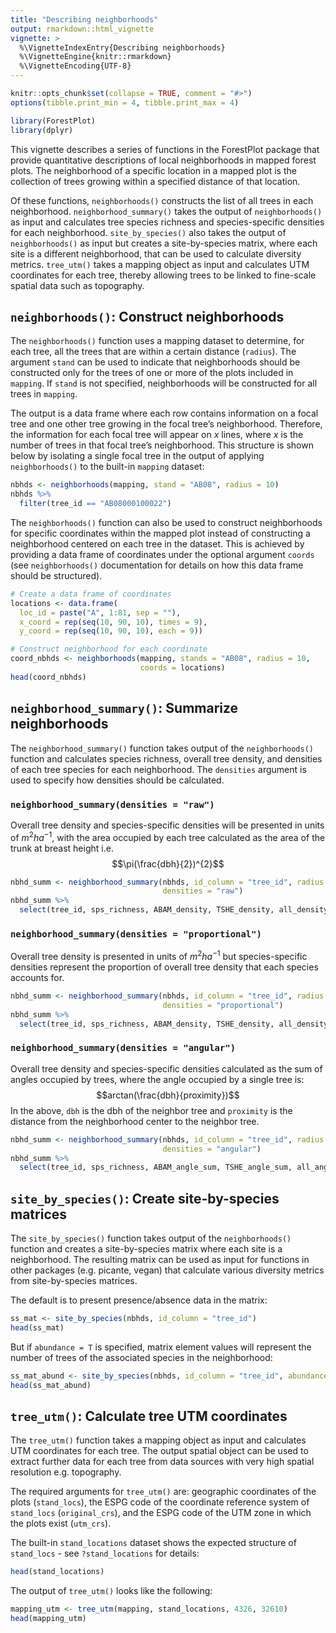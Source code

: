 ```yaml
---
title: "Describing neighborhoods"
output: rmarkdown::html_vignette
vignette: >
  %\VignetteIndexEntry{Describing neighborhoods}
  %\VignetteEngine{knitr::rmarkdown}
  %\VignetteEncoding{UTF-8}
---
```


```r
knitr::opts_chunk$set(collapse = TRUE, comment = "#>")
options(tibble.print_min = 4, tibble.print_max = 4)
```

```r
library(ForestPlot)
library(dplyr)
```

This vignette describes a series of functions in the ForestPlot package that 
provide quantitative descriptions of local neighborhoods in mapped forest plots.
The neighborhood of a specific location in a mapped plot is the collection of
trees growing within a specified distance of that location. 

Of these functions, `neighborhoods()` constructs the list of all trees in each
neighborhood. `neighborhood_summary()` takes the output of `neighborhoods()` as
input and calculates tree species richness and species-specific densities for
each neighborhood. `site_by_species()` also takes the output of
`neighborhoods()` as input but creates a site-by-species matrix, where each site
is a different neighborhood, that can be used to calculate diversity metrics.
`tree_utm()` takes a mapping object as input and calculates UTM coordinates for
each tree, thereby allowing trees to be linked to fine-scale spatial data such
as topography.

## `neighborhoods()`: Construct neighborhoods

The `neighborhoods()` function uses a mapping dataset to determine, for each
tree, all the trees that are within a certain distance (`radius`). The argument
`stand` can be used to indicate that neighborhoods should be constructed only
for the trees of one or more of the plots included in `mapping`. If `stand` is
not specified, neighborhoods will be constructed for all trees in `mapping`.

The output is a data frame where each row contains information on a focal tree
and one other tree growing in the focal tree's neighborhood. Therefore, the
information for each focal tree will appear on *x* lines, where *x* is the
number of trees in that focal tree's neighborhood. This structure is shown
below by isolating a single focal tree in the output of applying 
`neighborhoods()` to the built-in `mapping` dataset:

```r
nbhds <- neighborhoods(mapping, stand = "AB08", radius = 10)
nbhds %>%
  filter(tree_id == "AB08000100022")
```

The `neighborhoods()` function can also be used to construct neighborhoods for
specific coordinates within the mapped plot instead of constructing a
neighborhood centered on each tree in the dataset. This is achieved by
providing a data frame of coordinates under the optional argument `coords` (see
`neighborhoods()` documentation for details on how this data frame should be
structured).

```r
# Create a data frame of coordinates
locations <- data.frame(
  loc_id = paste("A", 1:81, sep = ""),
  x_coord = rep(seq(10, 90, 10), times = 9),
  y_coord = rep(seq(10, 90, 10), each = 9))

# Construct neighborhood for each coordinate
coord_nbhds <- neighborhoods(mapping, stands = "AB08", radius = 10,
                             coords = locations)
head(coord_nbhds)
```

## `neighborhood_summary()`: Summarize neighborhoods

The `neighborhood_summary()` function takes output of the `neighborhoods()`
function and calculates species richness, overall tree density, and densities of
each tree species for each neighborhood. The `densities` argument is used to
specify how densities should be calculated.

### `neighborhood_summary(densities = "raw")`

Overall tree density and species-specific densities will be presented in units
of $m^{2}ha^{-1}$, with the area occupied by each tree calculated as the area
of the trunk at breast height i.e.
$$\pi(\frac{dbh}{2})^{2}$$
```r
nbhd_summ <- neighborhood_summary(nbhds, id_column = "tree_id", radius = 10,
                                  densities = "raw")
nbhd_summ %>%
  select(tree_id, sps_richness, ABAM_density, TSHE_density, all_density)
```

### `neighborhood_summary(densities = "proportional")`

Overall tree density is presented in units of $m^{2}ha^{-1}$ but species-specific densities represent the proportion of overall tree density that each species
accounts for.

```r
nbhd_summ <- neighborhood_summary(nbhds, id_column = "tree_id", radius = 10,
                                  densities = "proportional")
nbhd_summ %>%
  select(tree_id, sps_richness, ABAM_density, TSHE_density, all_density)
```

### `neighborhood_summary(densities = "angular")`

Overall tree density and species-specific densities calculated as the sum of 
angles occupied by trees, where the angle occupied by a single tree is:
$$arctan(\frac{dbh}{proximity})$$ In the above, `dbh` is the dbh of the neighbor
tree and `proximity` is the distance from the neighborhood center to the
neighbor tree.

```r
nbhd_summ <- neighborhood_summary(nbhds, id_column = "tree_id", radius = 10,
                                  densities = "angular")
nbhd_summ %>%
  select(tree_id, sps_richness, ABAM_angle_sum, TSHE_angle_sum, all_angle_sum)
```

## `site_by_species()`: Create site-by-species matrices

The `site_by_species()` function takes output of the `neighborhoods()` function
and creates a site-by-species matrix where each site is a neighborhood. The
resulting matrix can be used as input for functions in other packages (e.g.
picante, vegan) that calculate various diversity metrics from site-by-species
matrices.

The default is to present presence/absence data in the matrix:

```r
ss_mat <- site_by_species(nbhds, id_column = "tree_id")
head(ss_mat)
```

But if `abundance = T` is specified, matrix element values will represent the
number of trees of the associated species in the neighborhood:

```r
ss_mat_abund <- site_by_species(nbhds, id_column = "tree_id", abundance = T)
head(ss_mat_abund)
```

## `tree_utm()`: Calculate tree UTM coordinates

The `tree_utm()` function takes a mapping object as input and calculates UTM
coordinates for each tree. The output spatial object can be used to extract
further data for each tree from data sources with very high spatial resolution
e.g. topography.

The required arguments for `tree_utm()` are: geographic coordinates of the plots
(`stand_locs`), the ESPG code of the coordinate reference system of `stand_locs`
(`original_crs`), and the ESPG code of the UTM zone in which the plots exist
(`utm_crs`).

The built-in `stand_locations` dataset shows the expected structure of 
`stand_locs` - see `?stand_locations` for details:

```r
head(stand_locations)
```

The output of `tree_utm()` looks like the following:

```r
mapping_utm <- tree_utm(mapping, stand_locations, 4326, 32610)
head(mapping_utm)
```

